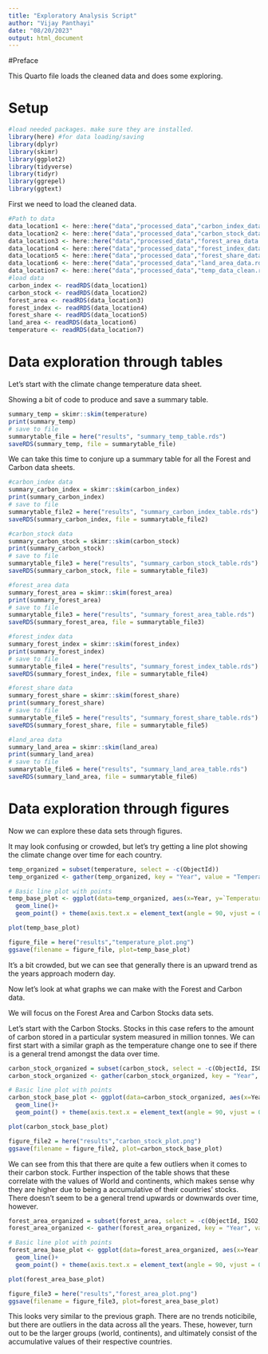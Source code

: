 ---
title: "Exploratory Analysis Script"
author: "Vijay Panthayi"
date: "08/20/2023"
output: html_document
---

#Preface

This Quarto file loads the cleaned data and does some exploring.


# Setup

```{r}
#load needed packages. make sure they are installed.
library(here) #for data loading/saving
library(dplyr)
library(skimr)
library(ggplot2)
library(tidyverse)
library(tidyr)
library(ggrepel)
library(ggtext)
```

First we need to load the cleaned data.

```{r}
#Path to data
data_location1 <- here::here("data","processed_data","carbon_index_data.rds")
data_location2 <- here::here("data","processed_data","carbon_stock_data.rds")
data_location3 <- here::here("data","processed_data","forest_area_data.rds")
data_location4 <- here::here("data","processed_data","forest_index_data.rds")
data_location5 <- here::here("data","processed_data","forest_share_data.rds")
data_location6 <- here::here("data","processed_data","land_area_data.rds")
data_location7 <- here::here("data","processed_data","temp_data_clean.rds")
#load data
carbon_index <- readRDS(data_location1)
carbon_stock <- readRDS(data_location2)
forest_area <- readRDS(data_location3)
forest_index <- readRDS(data_location4)
forest_share <- readRDS(data_location5)
land_area <- readRDS(data_location6)
temperature <- readRDS(data_location7)
```


# Data exploration through tables

Let's start with the climate change temperature data sheet.

Showing a bit of code to produce and save a summary table.

```{r}
summary_temp = skimr::skim(temperature)
print(summary_temp)
# save to file
summarytable_file = here("results", "summary_temp_table.rds")
saveRDS(summary_temp, file = summarytable_file)
```

We can take this time to conjure up a summary table for all the Forest and Carbon data sheets.

```{r}
#carbon_index data
summary_carbon_index = skimr::skim(carbon_index)
print(summary_carbon_index)
# save to file
summarytable_file2 = here("results", "summary_carbon_index_table.rds")
saveRDS(summary_carbon_index, file = summarytable_file2)
```
```{r}
#carbon_stock data
summary_carbon_stock = skimr::skim(carbon_stock)
print(summary_carbon_stock)
# save to file
summarytable_file3 = here("results", "summary_carbon_stock_table.rds")
saveRDS(summary_carbon_stock, file = summarytable_file3)
```
```{r}
#forest_area data
summary_forest_area = skimr::skim(forest_area)
print(summary_forest_area)
# save to file
summarytable_file3 = here("results", "summary_forest_area_table.rds")
saveRDS(summary_forest_area, file = summarytable_file3)
```
```{r}
#forest_index data
summary_forest_index = skimr::skim(forest_index)
print(summary_forest_index)
# save to file
summarytable_file4 = here("results", "summary_forest_index_table.rds")
saveRDS(summary_forest_index, file = summarytable_file4)
```
```{r}
#forest_share data
summary_forest_share = skimr::skim(forest_share)
print(summary_forest_share)
# save to file
summarytable_file5 = here("results", "summary_forest_share_table.rds")
saveRDS(summary_forest_share, file = summarytable_file5)
```
```{r}
#land_area data
summary_land_area = skimr::skim(land_area)
print(summary_land_area)
# save to file
summarytable_file6 = here("results", "summary_land_area_table.rds")
saveRDS(summary_land_area, file = summarytable_file6)
```


# Data exploration through figures

Now we can explore these data sets through figures. 

It may look confusing or crowded, but let's try getting a line plot showing the climate change over time for each country.

```{r}
temp_organized = subset(temperature, select = -c(ObjectId))
temp_organized <- gather(temp_organized, key = "Year", value = "Temperature Change", 2:63)

# Basic line plot with points
temp_base_plot <- ggplot(data=temp_organized, aes(x=Year, y=`Temperature Change`, group = Country)) +
  geom_line()+
  geom_point() + theme(axis.text.x = element_text(angle = 90, vjust = 0.5, hjust=1))

plot(temp_base_plot)

figure_file = here("results","temperature_plot.png")
ggsave(filename = figure_file, plot=temp_base_plot) 

```
It's a bit crowded, but we can see that generally there is an upward trend as the years approach modern day.

Now let's look at what graphs we can make with the Forest and Carbon data.

We will focus on the Forest Area and Carbon Stocks data sets. 

Let's start with the Carbon Stocks. Stocks in this case refers to the amount of carbon stored in a particular system measured in million tonnes. We can first start with a similar graph as the temperature change one to see if there is a general trend amongst the data over time.

```{r}
carbon_stock_organized = subset(carbon_stock, select = -c(ObjectId, ISO2, ISO3, Indicator, Unit, Source))
carbon_stock_organized <- gather(carbon_stock_organized, key = "Year", value = "Stock", 2:30)

# Basic line plot with points
carbon_stock_base_plot <- ggplot(data=carbon_stock_organized, aes(x=Year, y=Stock, group = Country)) +
  geom_line()+
  geom_point() + theme(axis.text.x = element_text(angle = 90, vjust = 0.5, hjust=1))

plot(carbon_stock_base_plot)

figure_file2 = here("results","carbon_stock_plot.png")
ggsave(filename = figure_file2, plot=carbon_stock_base_plot) 
```
We can see from this that there are quite a few outliers when it comes to their carbon stock. Further inspection of the table shows that these correlate with the values of World and continents, which makes sense why they are higher due to being a accumulative of their countries' stocks. There doesn't seem to be a general trend upwards or downwards over time, however.


```{r}
forest_area_organized = subset(forest_area, select = -c(ObjectId, ISO2, ISO3, Indicator, Unit, Source))
forest_area_organized <- gather(forest_area_organized, key = "Year", value = "Area", 2:30)

# Basic line plot with points
forest_area_base_plot <- ggplot(data=forest_area_organized, aes(x=Year, y=Area, group = Country)) +
  geom_line()+
  geom_point() + theme(axis.text.x = element_text(angle = 90, vjust = 0.5, hjust=1))

plot(forest_area_base_plot)

figure_file3 = here("results","forest_area_plot.png")
ggsave(filename = figure_file3, plot=forest_area_base_plot) 
```
This looks very similar to the previous graph. There are no trends noticibile, but there are outliers in the data across all the years. These, however, turn out to be the larger groups (world, continents), and ultimately consist of the accumulative values of their respective countries.


